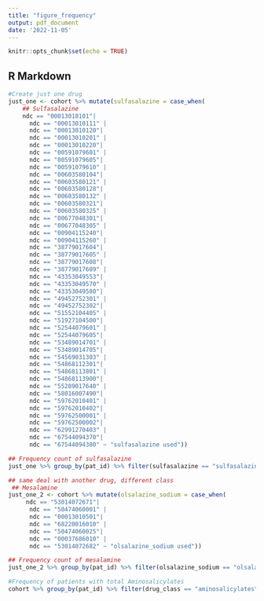 ```yaml
---
title: "figure_frequency"
output: pdf_document
date: '2022-11-05'
---
```


```r
knitr::opts_chunk$set(echo = TRUE)
```

## R Markdown

```r
#Create just one drug
just_one <- cohort %>% mutate(sulfasalazine = case_when(
    ## Sulfasalazine
    ndc == "00013010101"|
      ndc == "00013010111" |
      ndc == "00013010120"|
      ndc == "00013010201" |
      ndc == "00013010220"|
      ndc == "00591079601" |
      ndc == "00591079605"|
      ndc == "00591079610" |
      ndc == "00603580104"|
      ndc == "00603580121" |
      ndc == "00603580128"|
      ndc == "00603580132" |
      ndc == "00603580321"|
      ndc == "00603580325" |
      ndc == "00677048301"|
      ndc == "00677048305" |
      ndc == "00904115240"|
      ndc == "00904115260" |
      ndc == "38779017604"|
      ndc == "38779017605" |
      ndc == "38779017608"|
      ndc == "38779017609" |
      ndc == "43353049553"|
      ndc == "43353049570" |
      ndc == "43353049580"|
      ndc == "49452752301" |
      ndc == "49452752302"|
      ndc == "51552104405" |
      ndc == "51927104500"|
      ndc == "52544079601" |
      ndc == "52544079605"|
      ndc == "53489014701" |
      ndc == "53489014705"|
      ndc == "54569031303" |
      ndc == "54868112301"|
      ndc == "54868113801" |
      ndc == "54868113900"|
      ndc == "55289017640" |
      ndc == "58016007490"|
      ndc == "59762010401" |
      ndc == "59762010402"|
      ndc == "59762500001" |
      ndc == "59762500002"|
      ndc == "62991270403" |
      ndc == "67544094370"|
      ndc == "67544094380" ~ "sulfasalazine used"))
```


```r
## Frequency count of sulfasalazine
just_one %>% group_by(pat_id) %>% filter(sulfasalazine == "sulfasalazine used") %>% count(sulfasalazine) %>% select(pat_id, sulfasalazine)
```
```r
## same deal with another drug, different class
 ## Mesalamine
just_one_2 <- cohort %>% mutate(olsalazine_sodium = case_when(
     ndc == "53014072671"|
      ndc == "50474060001" |
      ndc == "00013010501"|
      ndc == "68220016010" |
      ndc == "50474060025"|
      ndc == "00037686010" |
      ndc == "53014072682" ~ "olsalazine_sodium used"))
```

```r
## Frequency count of mesalamine
just_one_2 %>% group_by(pat_id) %>% filter(olsalazine_sodium == "olsalazine_sodium used") %>% count(olsalazine_sodium) %>% select(pat_id, olsalazine_sodium)
```


```r
#Frequency of patients with total Aminosalicylates
cohort %>% group_by(pat_id) %>% filter(drug_class == "aminosalicylates") %>% count(drug_class) %>% select(pat_id, drug_class)
```

